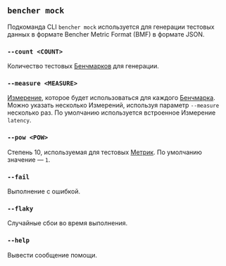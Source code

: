 ## `bencher mock`

Подкоманда CLI `bencher mock` используется для генерации тестовых данных в формате Bencher Metric Format (BMF) в формате JSON.

### `--count <COUNT>`
Количество тестовых [Бенчмарков][benchmark] для генерации.

[benchmark]: /ru/docs/explanation/benchmarking/#benchmark

### `--measure <MEASURE>`
[Измерение][measure], которое будет использоваться для каждого [Бенчмарка][benchmark].
Можно указать несколько Измерений, используя параметр `--measure` несколько раз.
По умолчанию используется встроенное Измерение `latency`.

[measure]: /ru/docs/explanation/benchmarking/#measure
[benchmark]: /ru/docs/explanation/benchmarking/#benchmark

### `--pow <POW>`
Степень 10, используемая для тестовых [Метрик][metric].
По умолчанию значение — `1`.

[metric]: /ru/docs/explanation/benchmarking/#metric

### `--fail`
Выполнение с ошибкой.

### `--flaky`
Случайные сбои во время выполнения.

### `--help`
Вывести сообщение помощи.